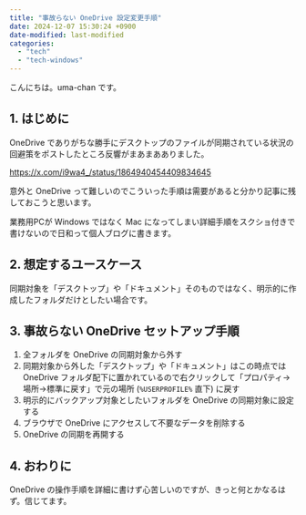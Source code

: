```yaml
---
title: "事故らない OneDrive 設定変更手順"
date: 2024-12-07 15:30:24 +0900
date-modified: last-modified
categories:
  - "tech"
  - "tech-windows"
---
```


こんにちは。uma-chan です。

## 1. はじめに

OneDrive でありがちな勝手にデスクトップのファイルが同期されている状況の回避策をポストしたところ反響がまあまあありました。

<https://x.com/i9wa4_/status/1864940454409834645>

意外と OneDrive って難しいのでこういった手順は需要があると分かり記事に残しておこうと思います。

業務用PCが Windows ではなく Mac になってしまい詳細手順をスクショ付きで書けないので日和って個人ブログに書きます。

## 2. 想定するユースケース

同期対象を「デスクトップ」や「ドキュメント」そのものではなく、明示的に作成したフォルダだけとしたい場合です。

## 3. 事故らない OneDrive セットアップ手順

1. 全フォルダを OneDrive の同期対象から外す
1. 同期対象から外した「デスクトップ」や「ドキュメント」はこの時点では OneDrive フォルダ配下に置かれているので右クリックして「プロパティ→場所→標準に戻す」で元の場所 (`%USERPROFILE%` 直下) に戻す
1. 明示的にバックアップ対象としたいフォルダを OneDrive の同期対象に設定する
1. ブラウザで OneDrive にアクセスして不要なデータを削除する
1. OneDrive の同期を再開する

## 4. おわりに

OneDrive の操作手順を詳細に書けず心苦しいのですが、きっと何とかなるはず。信じてます。

